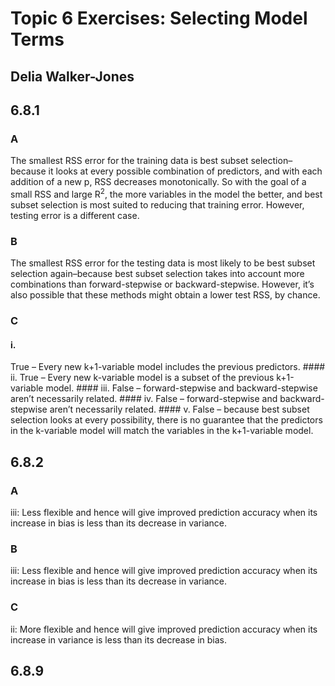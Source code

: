 # Topic 6 Exercises: Selecting Model Terms

## Delia Walker-Jones

## 6.8.1
### A
The smallest RSS error for the training data is best subset selection--because it looks at every possible combination of predictors, and with each addition of a new p, RSS decreases monotonically. So with the goal of a small RSS and large R^2^, the more variables in the model the better, and best subset selection is most suited to reducing that training error. However, testing error is a different case.

### B
The smallest RSS error for the testing data is most likely to be best subset selection again--because best subset selection takes into account more combinations than forward-stepwise or backward-stepwise. However, it's also possible that these methods might obtain a lower test RSS, by chance.

### C
#### i. 
True -- Every new k+1-variable model includes the previous predictors. 
#### ii. 
True -- Every new k-variable model is a subset of the previous k+1-variable model.
#### iii. 
False -- forward-stepwise and backward-stepwise aren't necessarily related.
#### iv. 
False -- forward-stepwise and backward-stepwise aren't necessarily related.
#### v. 
False -- because best subset selection looks at every possibility, there is no guarantee that the predictors in the k-variable model will match the variables in the k+1-variable model.


## 6.8.2
### A
iii: Less flexible and hence will give improved prediction accuracy when its increase in bias is less than its decrease in variance.

### B
iii: Less flexible and hence will give improved prediction accuracy when its increase in bias is less than its decrease in variance.

### C
ii: More flexible and hence will give improved prediction accuracy when its increase in variance is less than its decrease in bias.

## 6.8.9
```r

```


